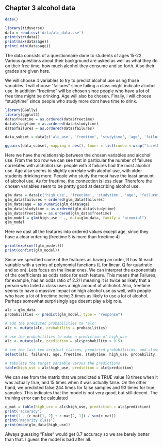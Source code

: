 
## Chapter 3 alcohol data
```r
date()

```


```r
library(tidyverse)
data = read.csv('data/alc_data.csv')
print(str(data))
print(max(data$age))
print( min(data$age))
```


The data consists of a questionnaire done to students of ages 15-22. Various questions about their background are asked as well as what they do on their free time, how much alcohol they consume and so forth. Also their grades are given here.

We will choose 4 variables to try to predict alcohol use using those variables. I will choose "failures" since failing a class might indicate alcohol use. In addition "freetime" will be chosen since people who have a lot of free time might be drinking. Age will also be chosen. Finally, I will choose "studytime" since people who study more dont have time to drink. 


```r
library(GGally)
library(ggplot2)
data$freetime = as.ordered(data$freetime)
data$studytime = as.ordered(data$studytime)
data$failures = as.ordered(data$failures)

data_subset = data[c('alc_use', 'freetime', 'studytime', 'age', 'failures')]

ggpairs(data_subset, mapping = aes(), lower = list(combo = wrap("facethist", bins = 20)))

```

Here we have the relationship between the chosen variables and alcohol use. From the top row we can see that in particular the number of failures correlates with alchohol use: people with 3 failures had the most alcohol use. Age also seems to slightly correlate with alcohol use, with older students drinking more. People who study the most have the least amount of alcohol use. As for freetime, the connection is less clear. Therefore the chosen variables seem to be pretty good at describing alcohol use.


```r
glm_data = data[c('high_use', 'freetime', 'studytime', 'age', 'failures')]
glm_data$failures = ordered(glm_data$failures)
glm_data$age = as.numeric(glm_data$age)
glm_data$studytime = as.ordered(glm_data$studytime)
glm_data$freetime = as.ordered(glm_data$freetime)
glm_model = glm(high_use ~ ., data=glm_data, family = "binomial")
glm_model

```

Here we cast all the features into ordered values except age, since they  have a clear ordering (freetime 5 is more than freetime 4)

```r
print(exp(coef(glm_model)))
print(confint(glm_model))
```

Since we specified some of the features as having an order, R has fit each variable with a series of polynomial functions (L for linear, Q for quadratic and so on). Lets focus on the linear ones. We can interpret the exponentials of the coefficients as odds ratios for each feature. This means that Failures, for example, has an odds ratio of 2.2/1 meaning it is twice as likely that a person who failed a class uses a high amount of alchohol. Also, freetime seems to have a massive impact on high alcohol use as well, with people who have a lot of freetime being 3 times as likely to use a lot of alcohol. Perhaps somewhat surprisingly age doesnt play a big role.

```r
alc = glm_data
probabilities <- predict(glm_model, type = "response")

# add the predicted probabilities to 'alc'
alc <- mutate(alc, probability = probabilities)

# use the probabilities to make a prediction of high_use
alc <- mutate(alc, prediction = alc$probability > 0.5)

# see the last ten original classes, predicted probabilities, and class predictions
select(alc, failures, age, freetime, studytime, high_use, probability, prediction) %>% tail(10)

# tabulate the target variable versus the predictions
table(high_use = alc$high_use, prediction = alc$prediction)

```
We can see from the matrix that we predicted a TRUE value 18 times when it was actually true, and 15 times when it was actually false. On the other hand, we predicted false 244 times for false samples and 93 times for true samples. This indicates that the model is not very good, but still decent. The training error can be calculated

```r

c_mat = table(high_use = alc$high_use, prediction = alc$prediction)
print('accuracy')
print(1 - (c_mat[1, 2] + c_mat[2, 1]) / sum(c_mat))
print('majority class')
print(mean(glm_data$high_use))
```
Always guessing "False" would get 0.7 accuracy so we are barely better than that. I guess the model is bad after all.